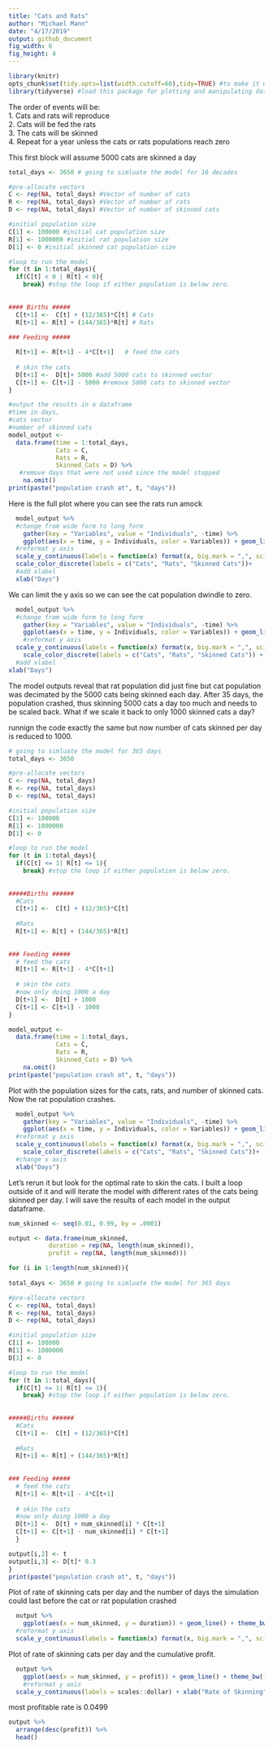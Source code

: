 ```yaml
---
title: "Cats and Rats"
author: "Michael Mann"
date: "4/17/2019"
output: github_document
fig_width: 6
fig_height: 4 
---
```


```r
library(knitr)
opts_chunk$set(tidy.opts=list(width.cutoff=60),tidy=TRUE) #to make it wrap around on github
library(tidyverse) #load this package for plotting and manipulating data
```

The order of events will be:  
1.  Cats and rats will reproduce  
2.  Cats will be fed the rats  
3.  The cats will be skinned  
4.  Repeat for a year unless the cats or rats populations reach zero  
  
This first block will assume 5000 cats are skinned a day
```r
total_days <- 3650 # going to simluate the model for 10 decades

#pre-allocate vectors
C <- rep(NA, total_days) #Vector of number of cats
R <- rep(NA, total_days) #Vector of number of rats
D <- rep(NA, total_days) #Vector of number of skinned cats

#initial population size
C[1] <- 100000 #initial cat population size
R[1] <- 1000000 #initial rat population size
D[1] <- 0 #initial skinned cat population size

#loop to run the model
for (t in 1:total_days){
  if(C[t] < 0 | R[t] < 0){
    break} #stop the loop if either population is below zero.
  
  
#### Births #####
  C[t+1] <-  C[t] + (12/365)*C[t] # Cats
  R[t+1] <- R[t] + (144/365)*R[t] # Rats
  
### Feeding #####

  R[t+1] <- R[t+1] - 4*C[t+1]   # feed the cats
  
  # skin the cats
  D[t+1] <-  D[t]+ 5000 #add 5000 cats to skinned vector
  C[t+1] <- C[t+1] - 5000 #remove 5000 cats to skinned vector
}

#output the results in a dataframe 
#time in days, 
#cats vector
#number of skinned cats
model_output <- 
  data.frame(time = 1:total_days, 
             Cats = C, 
             Rats = R, 
             Skinned_Cats = D) %>%
   #remove days that were not used since the model stopped
    na.omit()
print(paste("population crash at", t, "days"))
```


Here is the full plot where you can see the rats run amock
```r
  model_output %>%
  #change from wide form to long form
    gather(key = "Variables", value = "Individuals", -time) %>% 
    ggplot(aes(x = time, y = Individuals, color = Variables)) + geom_line() + theme_bw() +
  #reformat y axis
  scale_y_continuous(labels = function(x) format(x, big.mark = ",", scientific = F)) + 
  scale_color_discrete(labels = c("Cats", "Rats", "Skinned Cats"))+ 
  #add xlabel
  xlab("Days")
```


We can limit the y axis so we can see the cat population dwindle to zero. 
```r
  model_output %>%
  #change from wide form to long form
    gather(key = "Variables", value = "Individuals", -time) %>% 
    ggplot(aes(x = time, y = Individuals, color = Variables)) + geom_line() + theme_bw() + 
    #reformat y axis
  scale_y_continuous(labels = function(x) format(x, big.mark = ",", scientific = F), limits = c(0, 1000000)) +
    scale_color_discrete(labels = c("Cats", "Rats", "Skinned Cats")) + 
  #add xlabel
xlab("Days")

```

The model outputs reveal that rat population did just fine but cat population was decimated by the 5000 cats being skinned each day. After 35 days, the population crashed, thus skinning 5000 cats a day too much and needs to be scaled back. What if we scale it back to only 1000 skinned cats a day?


runnign the code exactly the same but now number of cats skinned per day is reduced to 1000.
```r
# going to simluate the model for 365 days
total_days <- 3650 

#pre-allocate vectors
C <- rep(NA, total_days)
R <- rep(NA, total_days)
D <- rep(NA, total_days)

#initial population size
C[1] <- 100000
R[1] <- 1000000
D[1] <- 0

#loop to run the model
for (t in 1:total_days){
  if(C[t] <= 1| R[t] <= 1){
    break} #stop the loop if either population is below zero.
  
  
#####Births ######
  #Cats
  C[t+1] <-  C[t] + (12/365)*C[t] 
  
  #Rats
  R[t+1] <- R[t] + (144/365)*R[t] 
  
  
### Feeding #####
  # feed the cats
  R[t+1] <- R[t+1] - 4*C[t+1]
  
  # skin the cats
  #now only doing 1000 a day
  D[t+1] <-  D[t] + 1000
  C[t+1] <- C[t+1] - 1000
}

model_output <- 
  data.frame(time = 1:total_days, 
             Cats = C, 
             Rats = R, 
             Skinned_Cats = D) %>%
    na.omit()
print(paste("population crash at", t, "days"))
```

Plot with the population sizes for the cats, rats, and number of skinned cats. 
Now the rat population crashes.
```r
  model_output %>%
    gather(key = "Variables", value = "Individuals", -time) %>%
    ggplot(aes(x = time, y = Individuals, color = Variables)) + geom_line() + theme_bw() +
  #reformat y axis
  scale_y_continuous(labels = function(x) format(x, big.mark = ",", scientific = FALSE)) + 
    scale_color_discrete(labels = c("Cats", "Rats", "Skinned Cats"))+ 
  #change x axis
  xlab("Days")

```

Let's rerun it but look for the optimal rate to skin the cats. I built a loop outside of it and will iterate the model with different rates of the cats being skinned per day. I will save the results of each model in the output dataframe. 
```r

num_skinned <- seq(0.01, 0.99, by = .0001)

output <- data.frame(num_skinned, 
           duration = rep(NA, length(num_skinned)), 
           profit = rep(NA, length(num_skinned)))

for (i in 1:length(num_skinned)){
  
total_days <- 3650 # going to simluate the model for 365 days

#pre-allocate vectors
C <- rep(NA, total_days)
R <- rep(NA, total_days)
D <- rep(NA, total_days)

#initial population size
C[1] <- 100000
R[1] <- 1000000
D[1] <- 0

#loop to run the model
for (t in 1:total_days){
  if(C[t] <= 1| R[t] <= 1){
    break} #stop the loop if either population is below zero.
  
  
#####Births ######
  #Cats
  C[t+1] <-  C[t] + (12/365)*C[t] 
  
  #Rats
  R[t+1] <- R[t] + (144/365)*R[t] 
  
  
### Feeding #####
  # feed the cats
  R[t+1] <- R[t+1] - 4*C[t+1]
  
  # skin the cats
  #now only doing 1000 a day
  D[t+1] <-  D[t] + num_skinned[i] * C[t+1]
  C[t+1] <- C[t+1] - num_skinned[i] * C[t+1]
  }

output[i,2] <- t
output[i,3] <- D[t]* 0.3  
}
print(paste("population crash at", t, "days"))
```


Plot of rate of skinning cats per day and the number of days the simulation could last before the cat or rat population crashed
```r
  output %>%
    ggplot(aes(x = num_skinned, y = duration)) + geom_line() + theme_bw() + 
  #reformat y axis
  scale_y_continuous(labels = function(x) format(x, big.mark = ",", scientific = FALSE)) + xlab("Rate of Skinning")

```

Plot of rate of skinning cats per day and the cumulative profit. 
```r
  output %>%
    ggplot(aes(x = num_skinned, y = profit)) + geom_line() + theme_bw() + 
    #reformat y axis
  scale_y_continuous(labels = scales::dollar) + xlab("Rate of Skinning")
```

most profitable rate is 0.0499
```r
output %>%
  arrange(desc(profit)) %>%
  head()
```

